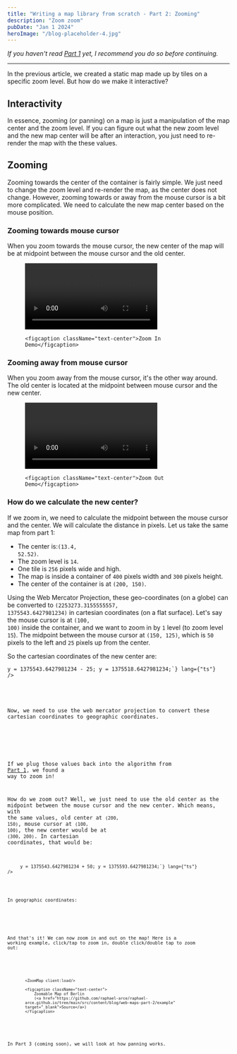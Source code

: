 ```yaml
---
title: "Writing a map library from scratch - Part 2: Zooming"
description: "Zoom zoom"
pubDate: "Jan 1 2024"
heroImage: "/blog-placeholder-4.jpg"
---
```



_If you haven't read <a href="/blog/web-maps-part-1" target="_blank">Part 1</a> yet,
I recommend you do so before continuing._

<hr />

In the previous article, we created a static map made up by tiles on a specific zoom level.
But how do we make it interactive?

## Interactivity

In essence, zooming (or panning) on a map is just a manipulation of the map center and the zoom level.
If you can figure out what the new zoom level and the new map center will be after an interaction,
you just need to re-render the map with the these values.

## Zooming

Zooming towards the center of the container is fairly simple.
We just need to change the zoom level and re-render the map, as the center does not change.
However, zooming towards or away from the mouse cursor is a bit more complicated.
We need to calculate the new map center based on the mouse position.

### Zooming towards mouse cursor

When you zoom towards the mouse cursor, the new center of the map will be at midpoint
between the mouse cursor and the old center.

<figure>
	<video controls className="mx-auto">
		<source src="/zoom-in.webm" type="video/webm" />
	</video>

	<figcaption className="text-center">Zoom In Demo</figcaption>
</figure>

### Zooming away from mouse cursor

When you zoom away from the mouse cursor, it's the other way around.
The old center is located at the midpoint between mouse cursor and the new center.

<figure>
	<video controls className="mx-auto">
		<source src="/zoom-out.webm" type="video/webm" />
	</video>

	<figcaption className="text-center">Zoom Out Demo</figcaption>
</figure>


### How do we calculate the new center?

If we zoom in, we need to calculate the midpoint between the mouse cursor and the center.
We will calculate the distance in pixels.
Let us take the same map from part 1:

- The center is:<code className="bg-gray-200">(13.4, 52.52)</code>.
- The zoom level is <code className="bg-gray-200">14</code>.
- One tile is <code className="bg-gray-200">256</code> pixels wide and high.
- The map is inside a container of <code className="bg-gray-200">400</code> pixels width
  and <code className="bg-gray-200">300</code> pixels height.
- The center of the container is at <code className="bg-gray-200">(200, 150)</code>.

Using the Web Mercator Projection, these geo-coordinates (on a globe) can be converted
to <code className="bg-gray-200">(2253273.3155555557, 1375543.6427981234)</code> in
cartesian coordinates (on a flat surface). Let's say the mouse
cursor is at <code className="bg-gray-200">(100, 100)</code> inside the container, and we want to zoom
in by <code className="bg-gray-200">1</code> level (to zoom level <code className="bg-gray-200">15</code>).
The midpoint between the mouse cursor at <code className="bg-gray-200">(150, 125)</code>, which
is <code className="bg-gray-200">50</code> pixels to the left and <code className="bg-gray-200">25</code> pixels
up from the center.

So the cartesian coordinates of the new center are:

<div className="w-72 2xs:w-[20rem] xs:w-[26rem] sm:w-[30rem] md:w-auto">
	<Code
		className="bg-gray-200"
		code={`x = 2253273.3155555557 - 50;
x = 2253223.3155555557;

y = 1375543.6427981234 - 25;
y = 1375518.6427981234;`}
		lang={"ts"}
	/>
</div>

Now, we need to use the web mercator projection to convert these cartesian coordinates to geographic coordinates.

<div className="w-72 2xs:w-[20rem] xs:w-[26rem] sm:w-[30rem] md:w-auto">
  <Example1 />
</div>

If we plug those values back into the algorithm
from <a href="/blog/web-maps-part-1" target="_blank">Part 1</a>, we found a way to zoom in!

How do we zoom out? Well, we just need to use the old center as the midpoint between the mouse cursor and
the new center. Which means, with the same values, old center at <code className="bg-gray-200">(200, 150)</code>, mouse
cursor at <code className="bg-gray-200">(100, 100)</code>, the new center would be at <code className="bg-gray-200">(300, 200)</code>.
In cartesian coordinates, that would be:

<div className="w-72 2xs:w-[20rem] xs:w-[26rem] sm:w-[30rem] md:w-auto">
	<Code
		className="bg-gray-200"
		code={`x = 2253273.3155555557 + 100;
x = 2253373.3155555557;

y = 1375543.6427981234 + 50;
y = 1375593.6427981234;`}
		lang={"ts"}
	/>
</div>

In geographic coordinates:

<div className="w-72 2xs:w-[20rem] xs:w-[26rem] sm:w-[30rem] md:w-auto">
	<Example2 />
</div>

And that's it! We can now zoom in and out on the map! Here is a working example, click/tap to zoom in,
double click/double tap to zoom out:

<figure>

	<ZoomMap client:load/>

	<figcaption className="text-center">
		Zoomable Map of Berlin
		(<a href="https://github.com/raphael-arce/raphael-arce.github.io/tree/main/src/content/blog/web-maps-part-2/example" target="_blank">Source</a>)
	</figcaption>
</figure>

In Part 3 (coming soon), we will look at how panning works.

